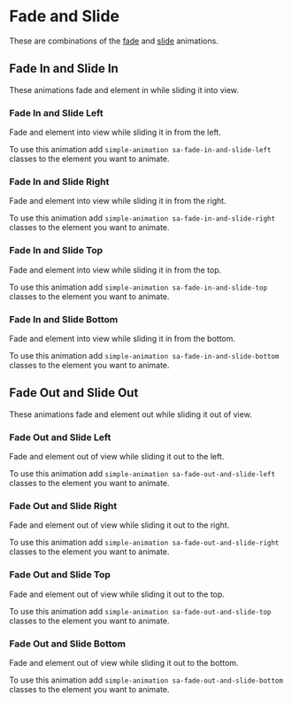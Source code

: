 
# Fade and Slide

These are combinations of the [fade](fade) and [slide](slide) animations.

## Fade In and Slide In

These animations fade and element in while sliding it into view.

### Fade In and Slide Left

Fade and element into view while sliding it in from the left.

To use this animation add `simple-animation sa-fade-in-and-slide-left` classes to the element you want to animate.

<AnimationExample animation="sa-fade-in-and-slide-left" text="Fade in and slide in from the left." />

### Fade In and Slide Right

Fade and element into view while sliding it in from the right.

To use this animation add `simple-animation sa-fade-in-and-slide-right` classes to the element you want to animate.

<AnimationExample animation="sa-fade-in-and-slide-right" text="Fade in and slide in from the right." />

### Fade In and Slide Top

Fade and element into view while sliding it in from the top.

To use this animation add `simple-animation sa-fade-in-and-slide-top` classes to the element you want to animate.

<AnimationExample animation="sa-fade-in-and-slide-top" text="Fade in and slide in from the top." />

### Fade In and Slide Bottom

Fade and element into view while sliding it in from the bottom.

To use this animation add `simple-animation sa-fade-in-and-slide-bottom` classes to the element you want to animate.

<AnimationExample animation="sa-fade-in-and-slide-bottom" text="Fade in and slide in from the bottom." />

## Fade Out and Slide Out

These animations fade and element out while sliding it out of view.

### Fade Out and Slide Left

Fade and element out of view while sliding it out to the left.

To use this animation add `simple-animation sa-fade-out-and-slide-left` classes to the element you want to animate.

<AnimationExample animation="sa-fade-out-and-slide-left" text="Fade out and slide out to the left." />

### Fade Out and Slide Right

Fade and element out of view while sliding it out to the right.

To use this animation add `simple-animation sa-fade-out-and-slide-right` classes to the element you want to animate.

<AnimationExample animation="sa-fade-out-and-slide-right" text="Fade out and slide out to the right." />

### Fade Out and Slide Top

Fade and element out of view while sliding it out to the top.

To use this animation add `simple-animation sa-fade-out-and-slide-top` classes to the element you want to animate.

<AnimationExample animation="sa-fade-out-and-slide-top" text="Fade out and slide out to the top." />

### Fade Out and Slide Bottom

Fade and element out of view while sliding it out to the bottom.

To use this animation add `simple-animation sa-fade-out-and-slide-bottom` classes to the element you want to animate.

<AnimationExample animation="sa-fade-out-and-slide-bottom" text="Fade out and slide out to the bottom." />


